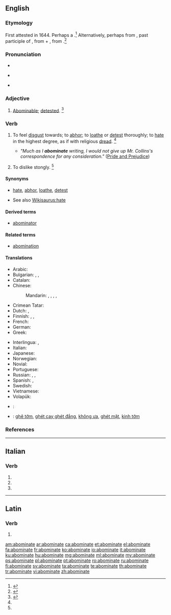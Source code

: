 ==English==

===Etymology===
First attested in 1644. Perhaps a {{back-form|abomination|nocap=1}}.<ref>{{R:CDOE|page=4}}</ref> Alternatively, perhaps from {{etyl|LL.|en}} {{term/t|la|abōminātus}}, past participle of {{term/t|la|abōminarī||to deprecate as an ill omen}}, from {{term|ab|lang=la}} + {{term|ominari||to forebode, presage|lang=la}}, from {{term|omin-||omen|lang=la}}.<ref>{{R:MW3 1976|page=5}}</ref>

===Pronunciation===
* {{audio|en-us-abominate.ogg|Audio (US)}}
* {{a|US}} {{IPA|/əˈbɒm.əˌnəɪt/|/əˈbɒm.ɪˌnəɪt/}}
* {{sense|adjective}} {{a|US}} {{IPA|/ə.ˈbɒm.ə.ˌnəɪt/|/ə.ˈbɒm.ɪ.ˌnəɪt|/ə.ˈbɒm.ə.nət/}}

===Adjective===
{{en-adj}}

# {{context|rare|lang=en}} [[abominable|Abominable]]; [[detest]]ed. {{defdate|First attested in the late 16<sup>th</sup> century.}}<ref name=SOED>{{R:SOED5|page=6}}</ref>

===Verb===
{{en-verb|abominat|ing}}

# {{context|transitive|lang=en}} To feel [[disgust]] towards; to [[abhor]]; to [[loathe]] or [[detest]] thoroughly; to [[hate]] in the highest degree, as if with religious [[dread]]. {{defdate|First attested in the mid 17<sup>th</sup> century.}}<ref name=SOED/>
#* ''"Much as I '''abominate''' writing, I would not give up Mr. Collins's correspondence for any consideration."'' ([http://en.wikiquote.org/wiki/Pride_and_Prejudice Pride and Prejudice])
# {{context|transitive|colloquial|lang=en}} To dislike stongly. {{defdate|First attested in the late 19<sup>th</sup> century.}}<ref name=SOED/>

====Synonyms====
* {{sense|to abhor}} [[hate]], [[abhor]], [[loathe]], [[detest]]
* See also [[Wikisaurus:hate]]

====Derived terms====
* [[abominator]]

====Related terms====
* [[abomination]]

====Translations====
{{trans-top|to feel disgust towards, to hate in the highest degree}}
* Arabic: {{t|ar|يمقت|tr=yamqut|sc=Arab}}
* Bulgarian: {{t|bg|отвращавам се|sc=Cyrl}}, {{t|bg|гнуся се от|sc=Cyrl}}, {{t+|bg|ненавиждам|sc=Cyrl}}
* Catalan: {{t+|ca|abominar}}
* Chinese:
*: Mandarin: {{t+|cmn|憎恨|tr=zēnghèn|sc=Hani}}, {{t+|cmn|厭惡|sc=Hani}}, {{t+|cmn|厌恶|tr=yànwù|sc=Hani}}, {{t+|cmn|討厭|sc=Hani}}, {{t+|cmn|讨厌|tr=tǎoyàn|sc=Hani}}
* Crimean Tatar: {{t|crh|igrenmek}}
* Dutch: {{t+|nl|verachten}}, {{t+|nl|verafschuwen}}
* Finnish: {{t+|fi|vihata}}, {{t+|fi|inhota}}, {{t|fi|kammoksua}}
* French: {{t+|fr|détester}}
* German: {{t+|de|verabscheuen}}
* Greek: {{t+|el|απεχθάνομαι|tr=apechthánomai}}
{{trans-mid}}
* Interlingua: {{t|ia|abominar}}, {{t|ia|detestar}}
* Italian: {{t+|it|abominare}}
* Japanese: {{t|ja|嫌う|tr=きらう, kirau|sc=Jpan}}
* Norwegian: {{t|no|føle avsky}}
* Novial: {{t|nov|abomina}}
* Portuguese: {{t+|pt|abominar}}
* Russian: {{t|ru|пита́ть отвраще́ние|sc=Cyrl}}, {{t+|ru|ненави́деть|sc=Cyrl}}, {{t+|ru|выносить|alt=не выноси́ть|sc=Cyrl}}
* Spanish: {{t+|es|abominar}}, {{t+|es|detestar}}
* Swedish: {{t+|sv|avsky}}
* Vietnamese: {{t+|vi|căm ghét}}
* Volapük: {{t+|vo|naudön}}
{{trans-bottom}}

{{checktrans-top}}
* {{ttbc|he}}: {{t|he|לתעב|tr=letaev}}
{{trans-mid}}
* {{ttbc|vi}}: [[ghê tởm]], [[ghét cay ghét đắng]], [[không ưa]], [[ghét mặt]], [[kinh tởm]]
{{trans-bottom}}

===References===
<references/>

----

==Italian==

===Verb===
{{head|it|verb form|cat2=past participle forms}}

# {{conjugation of|abominare||2|p|pres|ind|lang=it}}
# {{conjugation of|abominare||2|p|imp|lang=it}}
# {{feminine plural of|abominato|lang=it}}

----

==Latin==

===Verb===
{{la-verb-form|abōmināte}}

# {{conjugation of|abōminō||2|p|pres|act|imp|lang=la}}

[[am:abominate]]
[[ar:abominate]]
[[ca:abominate]]
[[et:abominate]]
[[el:abominate]]
[[fa:abominate]]
[[fr:abominate]]
[[ko:abominate]]
[[io:abominate]]
[[it:abominate]]
[[ku:abominate]]
[[hu:abominate]]
[[mg:abominate]]
[[ml:abominate]]
[[my:abominate]]
[[ps:abominate]]
[[pl:abominate]]
[[pt:abominate]]
[[ro:abominate]]
[[ru:abominate]]
[[fi:abominate]]
[[sv:abominate]]
[[ta:abominate]]
[[te:abominate]]
[[th:abominate]]
[[tr:abominate]]
[[vi:abominate]]
[[zh:abominate]]